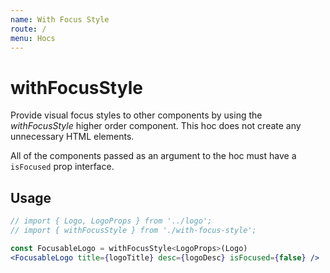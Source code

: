 ```yaml
---
name: With Focus Style
route: /
menu: Hocs
---
```


# withFocusStyle

Provide visual focus styles to other components by using the _withFocusStyle_ higher order component. This hoc does not create any unnecessary HTML elements.

All of the components passed as an argument to the hoc must have a `isFocused` prop interface.

## Usage

```jsx
// import { Logo, LogoProps } from '../logo';
// import { withFocusStyle } from './with-focus-style';

const FocusableLogo = withFocusStyle<LogoProps>(Logo)
<FocusableLogo title={logoTitle} desc={logoDesc} isFocused={false} />
```
